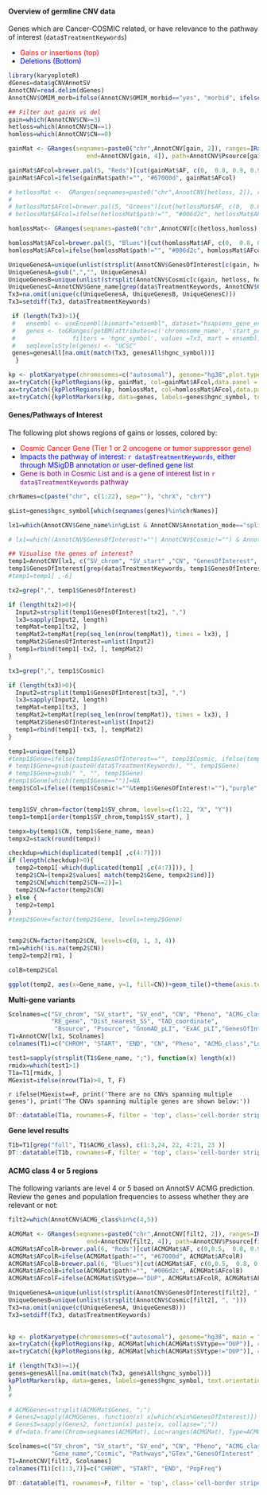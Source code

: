 
#### Overview of germline CNV data

Genes which are Cancer-COSMIC related, or have relevance to the pathway of interest (`data$TreatmentKeywords`)

* <span style="color: red;"> Gains or insertions (top) </span>
* <span style="color: blue;"> Deletions (Bottom) </span>

```r
library(karyoploteR)
dGenes=data$gCNVAnnotSV
AnnotCNV=read.delim(dGenes)
AnnotCNV$OMIM_morb=ifelse(AnnotCNV$OMIM_morbid=="yes", "morbid", ifelse(AnnotCNV$OMIM_morbid_candidate=="yes", "candidate", "no"))
```

```r
## Filter out gains vs del
gain=which(AnnotCNV$CN>=3)
hetloss=which(AnnotCNV$CN==1)
homloss=which(AnnotCNV$CN==0)
```


```r
gainMat <- GRanges(seqnames=paste0("chr",AnnotCNV[gain, 2]), ranges=IRanges(start=AnnotCNV[gain, 3],
                      end=AnnotCNV[gain, 4]), path=AnnotCNV$Psource[gain],AF=ifelse(is.na(AnnotCNV$AF[gain]), 1, 1-AnnotCNV$AF[gain]))

gainMat$AFcol=brewer.pal(5, "Reds")[cut(gainMat$AF, c(0,  0.8, 0.9, 0.95, 1))]
gainMat$AFcol=ifelse(gainMat$path!="", "#67000d", gainMat$AFcol)

# hetlossMat <-  GRanges(seqnames=paste0("chr",AnnotCNV[hetloss, 2]), ranges=IRanges(start=AnnotCNV[hetloss, 3], end=AnnotCNV[hetloss, 4]), path=AnnotCNV$Psource[hetloss],AF=ifelse(is.na(AnnotCNV$AF[hetloss]), 1, 1-AnnotCNV$AF[hetloss]))
# 
# hetlossMat$AFcol=brewer.pal(5, "Greens")[cut(hetlossMat$AF, c(0,  0.8, 0.9, 0.95, 1))]
# hetlossMat$AFcol=ifelse(hetlossMat$path!="", "#006d2c", hetlossMat$AFcol)

homlossMat<- GRanges(seqnames=paste0("chr",AnnotCNV[c(hetloss,homloss), 2]), ranges=IRanges(start=AnnotCNV[c(hetloss,homloss), 3], end=AnnotCNV[c(hetloss,homloss), 4]), path=AnnotCNV$Psource[c(hetloss,homloss)],AF=ifelse(is.na(AnnotCNV$AF[c(hetloss,homloss)]), 1, 1-AnnotCNV$AF[c(hetloss,homloss)]))

homlossMat$AFcol=brewer.pal(5, "Blues")[cut(homlossMat$AF, c(0,  0.8, 0.9, 0.95, 1))]
homlossMat$AFcol=ifelse(homlossMat$path!="", "#006d2c", homlossMat$AFcol)

UniqueGenesA=unique(unlist(strsplit(AnnotCNV$GenesOfInterest[c(gain, hetloss,homloss)], " ")))
UniqueGenesA=gsub(",","", UniqueGenesA)
UniqueGenesB=unique(unlist(strsplit(AnnotCNV$Cosmic[c(gain, hetloss, homloss)], ", ")))
UniqueGenesC=AnnotCNV$Gene_name[grep(data$TreatmentKeywords, AnnotCNV$GenesOfInterest)]
Tx3=na.omit(unique(c(UniqueGenesA, UniqueGenesB, UniqueGenesC)))
Tx3=setdiff(Tx3, data$TreatmentKeywords)

 if (length(Tx3)>1){
 #   ensembl <- useEnsembl(biomart="ensembl", dataset="hsapiens_gene_ensembl")
 #   genes <- toGRanges(getBM(attributes=c('chromosome_name', 'start_position', 'end_position', 'hgnc_symbol'),
 #                filters = 'hgnc_symbol', values =Tx3, mart = ensembl))
 #   seqlevelsStyle(genes) <- "UCSC"
 genes=genesAll[na.omit(match(Tx3, genesAll$hgnc_symbol))]
  }

kp <- plotKaryotype(chromosomes=c("autosomal"), genome="hg38",plot.type=2)
ax=tryCatch({kpPlotRegions(kp, gainMat, col=gainMat$AFcol,data.panel = 1)}, error=function(e){NULL})
ax=tryCatch({kpPlotRegions(kp, homlossMat, col=homlossMat$AFcol,data.panel = 2)}, error=function(e){NULL})
ax=tryCatch({kpPlotMarkers(kp, data=genes, labels=genes$hgnc_symbol, text.orientation = "horizontal", r1=0.75, cex=0.5, adjust.label.position = FALSE)}, error=function(e){NULL})


```

#### Genes/Pathways of Interest

The following plot shows regions of gains or losses, colored by:

* <span style="color: red;"> Cosmic Cancer Gene (Tier 1 or 2 oncogene or tumor suppressor gene) </span>
* <span style="color: blue;"> Impacts the pathway of interest: `r data$TreatmentKeywords`, either through MSigDB annotation or user-defined gene list </span>
* <span style="color: purple;"> Gene is both in Cosmic List and is a gene of interest list in `r data$TreatmentKeywords` pathway </span>


```r

chrNames=c(paste("chr", c(1:22), sep=""), "chrX", "chrY")

gList=genes$hgnc_symbol[which(seqnames(genes)%in%chrNames)]

lx1=which(AnnotCNV$Gene_name%in%gList & AnnotCNV$Annotation_mode=="split")

# lx1=which((AnnotCNV$GenesOfInterest!=""| AnnotCNV$Cosmic!="") & AnnotCNV$ACMG_class>=paramfile$AnnotSVACMGcutoff & (AnnotCNV$AF<=paramfile$OverallGnomad | is.na(AnnotCNV$AF)))

## Visualise the genes of interest?
temp1=AnnotCNV[lx1, c("SV_chrom", "SV_start" ,"CN", "GenesOfInterest", "Cosmic", "Gene_name")]
temp1$GenesOfInterest[grep(data$TreatmentKeywords, temp1$GenesOfInterest)]=temp1$Gene_name[grep(data$TreatmentKeywords, temp1$GenesOfInterest)]
#temp1=temp1[ ,-6]

tx2=grep(",", temp1$GenesOfInterest)

if (length(tx2)>0){
  Input2=strsplit(temp1$GenesOfInterest[tx2], ",") 
  lx3=sapply(Input2, length)
  tempMat=temp1[tx2, ]
  tempMat2=tempMat[rep(seq_len(nrow(tempMat)), times = lx3), ]
  tempMat2$GenesOfInterest=unlist(Input2)
  temp1=rbind(temp1[-tx2, ], tempMat2)
}

tx3=grep(",", temp1$Cosmic)

if (length(tx3)>0){
  Input2=strsplit(temp1$GenesOfInterest[tx3], ",") 
  lx3=sapply(Input2, length)
  tempMat=temp1[tx3, ]
  tempMat2=tempMat[rep(seq_len(nrow(tempMat)), times = lx3), ]
  tempMat2$GenesOfInterest=unlist(Input2)
  temp1=rbind(temp1[-tx3, ], tempMat2)
}

temp1=unique(temp1)
#temp1$Gene=ifelse(temp1$GenesOfInterest=="", temp1$Cosmic, ifelse(temp1$Cosmic=="", temp1$GenesOfInterest, paste(temp1$GenesOfInterest, temp1$Cosmic)))
# temp1$Gene=gsub(paste0(data$TreatmentKeywords), "", temp1$Gene)
# temp1$Gene=gsub(" ", "", temp1$Gene)
#temp1$Gene[which(temp1$Gene=="")]=NA
temp1$Col=ifelse((temp1$Cosmic!=""&temp1$GenesOfInterest!=""),"purple", ifelse(temp1$Cosmic!="", "red", "blue") )


temp1$SV_chrom=factor(temp1$SV_chrom, levels=c(1:22, "X", "Y"))
temp1=temp1[order(temp1$SV_chrom,temp1$SV_start), ]

tempx=by(temp1$CN, temp1$Gene_name, mean)
tempx2=stack(round(tempx))

checkdup=which(duplicated(temp1[ ,c(4:7)]))
if (length(checkdup)>0){
  temp2=temp1[-which(duplicated(temp1[ ,c(4:7)])), ]
  temp2$CN=(tempx2$values[ match(temp2$Gene, tempx2$ind)])
  temp2$CN[which(temp2$CN==2)]=1
  temp2$CN=factor(temp2$CN)
} else {
  temp2=temp1
}
#temp2$Gene=factor(temp2$Gene, levels=temp2$Gene)


temp2$CN=factor(temp2$CN, levels=c(0, 1, 3, 4))
rm1=which(!is.na(temp2$CN))
temp2=temp2[rm1, ]

colB=temp2$Col

ggplot(temp2, aes(x=Gene_name, y=1, fill=CN))+geom_tile()+theme(axis.text.x = element_blank(), axis.ticks.x = element_blank())+scale_fill_manual(values = c("#3182bd", "#9ecae1", "#fc9272","#de2d26", "white"))+expand_limits(y = 0.25)+geom_text(aes(colour = colB, label = Gene_name), y = 0.35, angle=90)+facet_grid(~SV_chrom, space="free", scales="free")+scale_colour_manual(values = c("blue", "purple", "red"), guide = F)
```

**Multi-gene variants**

```r
Scolnames=c("SV_chrom", "SV_start", "SV_end", "CN", "Pheno", "ACMG_class", "Location", "AF", "HI", "TS","OMIM_phenotype", "OMIM_morb",
            "RE_gene", "Dist_nearest_SS", "TAD_coordinate",
             "Bsource", "Psource", "GnomAD_pLI", "ExAC_pLI","GenesOfInterest","Cosmic", "Pathways","GTex", "Gene_name")
T1=AnnotCNV[lx1, Scolnames]
colnames(T1)=c("CHROM", "START", "END", "CN", "Pheno", "ACMG_class","Location", "Pop.Freq", "Haploinsufficiency", "Triplosensitivity", "OMIM", "OMIM_morbid", "Reg.Element.Genes", "Nearest.Splice.Site.bp", "TAD", "BenignSource", "PathogenicSource", "gnomad.pLI", "exac.pLI", "GenesOfInterest", "Cosmic", "Pathways", "GTex", "Gene_name")

test1=sapply(strsplit(T1$Gene_name, ";"), function(x) length(x))
rmidx=which(test1>1)
T1a=T1[rmidx, ]
MGexist=ifelse(nrow(T1a)>0, T, F)
```

`r ifelse(MGexist==F, print('There are no CNVs spanning multiple genes'), print('The CNVs spanning multiple genes are shown below:'))`

```r
DT::datatable(T1a, rownames=F, filter = 'top', class='cell-border stripe',extensions="Buttons", options=list(dom="Bfrtip",scoller = TRUE, pageLength = 5,  buttons=c(I('colvis'),'csv', 'excel'), columnDefs = list(list(visible=FALSE, targets=c(4,5,6,10,12,14,22,23)))))

```


**Gene level results**

```r
T1b=T1[grep("full", T1$ACMG_class), c(1:3,24, 22, 4:21, 23 )]
DT::datatable(T1b, rownames=F, filter = 'top', class='cell-border stripe',extensions="Buttons", options=list(dom="Bfrtip",scoller = TRUE, pageLength = 5,  buttons=c(I('colvis'),'csv', 'excel'), columnDefs = list(list(visible=FALSE, targets=c(6,8,12)))))

```


#### ACMG class 4 or 5 regions

The following variants are level 4 or 5 based on AnnotSV ACMG prediction. Review the genes and population frequencies to assess whether they are relevant or not:

```r
filt2=which(AnnotCNV$ACMG_class%in%c(4,5))

ACMGMat <- GRanges(seqnames=paste0("chr",AnnotCNV[filt2, 2]), ranges=IRanges(start=AnnotCNV[filt2, 3],
                      end=AnnotCNV[filt2, 4]), path=AnnotCNV$Psource[filt2],AF=ifelse(is.na(AnnotCNV$AF[filt2]), 1, 1-AnnotCNV$AF[filt2]), SVtype=AnnotCNV$SV_type[filt2], Genes=AnnotCNV$Gene_name[filt2],phen=AnnotCNV$Pheno[filt2], ACMG=AnnotCNV$ACMG_class[filt2])
ACMGMat$AFcolR=brewer.pal(6, "Reds")[cut(ACMGMat$AF, c(0,0.5,  0.8, 0.9, 0.95, 1))]
ACMGMat$AFcolR=ifelse(ACMGMat$path!="", "#67000d", ACMGMat$AFcolR)
ACMGMat$AFcolB=brewer.pal(6, "Blues")[cut(ACMGMat$AF, c(0,0.5,  0.8, 0.9, 0.95, 1))]
ACMGMat$AFcolB=ifelse(ACMGMat$path!="", "#006d2c", ACMGMat$AFcolB)
ACMGMat$AFcolF=ifelse(ACMGMat$SVtype=="DUP", ACMGMat$AFcolR, ACMGMat$AFcolB)

UniqueGenesA=unique(unlist(strsplit(AnnotCNV$GenesOfInterest[filt2], ",")))
UniqueGenesB=unique(unlist(strsplit(AnnotCNV$Cosmic[filt2], ", ")))
Tx3=na.omit(unique(c(UniqueGenesA, UniqueGenesB)))
Tx3=setdiff(Tx3, data$TreatmentKeywords)

                      
kp <- plotKaryotype(chromosomes=c("autosomal"), genome="hg38", main = "ACMG regions", plot.type=2)
ax=tryCatch({kpPlotRegions(kp, ACMGMat[which(ACMGMat$SVtype=="DUP")], col=ACMGMat$AFcolF,data.panel = 1)},  error=function(e){NULL})
ax=tryCatch({kpPlotRegions(kp, ACMGMat[which(ACMGMat$SVtype!="DUP")], col=ACMGMat$AFcolF,data.panel = 2)}, error=function(e){NULL})

if (length(Tx3)>=1){
genes=genesAll[na.omit(match(Tx3, genesAll$hgnc_symbol))]
kpPlotMarkers(kp, data=genes, labels=genes$hgnc_symbol, text.orientation = "horizontal", r1=0.75, cex=0.5, adjust.label.position = FALSE)
}
#

```



```r
# ACMGGenes=strsplit(ACMGMat$Genes, ";")
# Genes2=sapply(ACMGGenes, function(x) x[which(x%in%GenesOfInterest)])
# Genes3=sapply(Genes2, function(x) paste(x, collapse=";"))
# df=data.frame(Chrom=seqnames(ACMGMat), Loc=ranges(ACMGMat), Type=ACMGMat$SVtype, GT=GT[filt2], path=ACMGMat$phen, AFmax=1-ACMGMat$AF, GenesofInterest=Genes3, Genes=ACMGMat$Genes, ACMG=ACMGMat$ACMG)

Scolnames=c("SV_chrom", "SV_start", "SV_end", "CN", "Pheno", "ACMG_class", "AF", 
            "Gene_name","Cosmic", "Pathways","GTex","GenesOfInterest" )
T1=AnnotCNV[filt2, Scolnames]
colnames(T1)[c(1:3,7)]=c("CHROM", "START", "END", "PopFreq")

DT::datatable(T1, rownames=F, filter = 'top', class='cell-border stripe',extensions="Buttons", options=list(dom="Bfrtip",scoller = TRUE, pageLength = 7,  buttons=c(I('colvis'),'csv', 'excel')))

```

